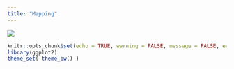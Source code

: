 ```yaml
---
title: "Mapping"
---
```



<div class="chapter_image"><img src="./media/RRC4_Drone_Kimages_Creek.jpg"></div>

```r
knitr::opts_chunk$set(echo = TRUE, warning = FALSE, message = FALSE, error = FALSE)
library(ggplot2)
theme_set( theme_bw() )
```

